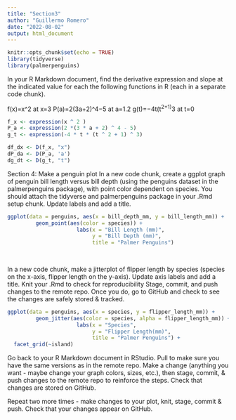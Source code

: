 ```yaml
---
title: "Section3"
author: "Guillermo Romero"
date: "2022-08-02"
output: html_document
---
```


```r
knitr::opts_chunk$set(echo = TRUE)
library(tidyverse)
library(palmerpenguins)
```

In your R Markdown document, find the derivative expression and slope at the indicated value for each the following functions in R (each in a separate code chunk).

f(x)=x^2 at x=3
P(a)=2(3a+2)^4−5 at a=1.2
g(t)=−4t(t^2+1)^3 at t=0

```r
f_x <- expression(x ^ 2 )
P_a <- expression(2 *(3 * a + 2) ^ 4 - 5)
g_t <- expression(-4 * t * (t ^ 2 + 1) ^ 3)

df_dx <- D(f_x, "x")
dP_da <- D(P_a, 'a')
dg_dt <- D(g_t, "t")
```

Section 4: Make a penguin plot
In a new code chunk, create a ggplot graph of penguin bill length versus bill depth (using the penguins dataset in the palmerpenguins package), with point color dependent on species. You should attach the tidyverse and palmerpenguins package in your .Rmd setup chunk. Update labels and add a title.

```r
ggplot(data = penguins, aes(x = bill_depth_mm, y = bill_length_mm)) + 
         geom_point(aes(color = species)) +
                      labs(x = "Bill Length (mm)",
                           y = "Bill Depth (mm)",
                           title = "Palmer Penguins")
                    
                    
```



In a new code chunk, make a jitterplot of flipper length by species (species on the x-axis, flipper length on the y-axis). Update axis labels and add a title.
Knit your .Rmd to check for reproducibility
Stage, commit, and push changes to the remote repo. Once you do, go to GitHub and check to see the changes are safely stored & tracked.

```r
ggplot(data = penguins, aes(x = species, y = flipper_length_mm)) + 
         geom_jitter(aes(color = species, alpha = flipper_length_mm)) +
                      labs(x = "Species",
                           y = "Flipper Length(mm)",
                           title = "Palmer Penguins") +
  facet_grid(~island)
```


Go back to your R Markdown document in RStudio. Pull to make sure you have the same versions as in the remote repo. Make a change (anything you want - maybe change your graph colors, sizes, etc.), then stage, commit, & push changes to the remote repo to reinforce the steps. Check that changes are stored on GitHub.

Repeat two more times - make changes to your plot, knit, stage, commit & push. Check that your changes appear on GitHub.
